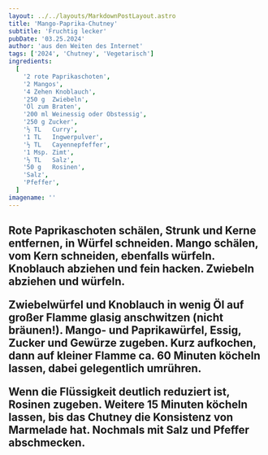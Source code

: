 ```yaml
---
layout: ../../layouts/MarkdownPostLayout.astro
title: 'Mango-Paprika-Chutney'
subtitle: 'Fruchtig lecker'
pubDate: '03.25.2024'
author: 'aus den Weiten des Internet'
tags: ['2024', 'Chutney', 'Vegetarisch']
ingredients:
  [
    '2 rote Paprikaschoten',
    '2 Mangos',
    '4 Zehen Knoblauch',
    '250 g	Zwiebeln',
    'Öl zum Braten',
    '200 ml	Weinessig oder Obstessig',
    '250 g Zucker',
    '½ TL	Curry',
    '1 TL	Ingwerpulver',
    '½ TL	Cayennepfeffer',
    '1 Msp.	Zimt',
    '½ TL	Salz',
    '50 g	Rosinen',
    'Salz',
    'Pfeffer',
  ]
imagename: ''
---
```



<H2 text="Zubereitung" />

Rote Paprikaschoten schälen, Strunk und Kerne entfernen, in Würfel schneiden. Mango schälen, vom Kern schneiden, ebenfalls würfeln. Knoblauch abziehen und fein hacken. Zwiebeln abziehen und würfeln.

Zwiebelwürfel und Knoblauch in wenig Öl auf großer Flamme glasig anschwitzen (nicht bräunen!). Mango- und Paprikawürfel, Essig, Zucker und Gewürze zugeben. Kurz aufkochen, dann auf kleiner Flamme ca. 60 Minuten köcheln lassen, dabei gelegentlich umrühren.

Wenn die Flüssigkeit deutlich reduziert ist, Rosinen zugeben. Weitere 15 Minuten köcheln lassen, bis das Chutney die Konsistenz von Marmelade hat. Nochmals mit Salz und Pfeffer abschmecken.
